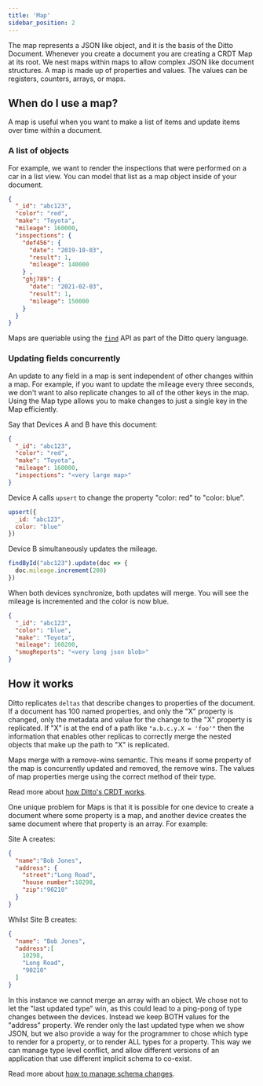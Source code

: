```yaml
---
title: 'Map'
sidebar_position: 2
---
```



The map represents a JSON like object, and it is the basis of the Ditto Document.
Whenever you create a document you are creating a CRDT Map at its root. We nest maps within
maps to allow complex JSON like document structures. A map is made up of
properties and values. The values can be registers, counters, arrays, or maps.

<SnippetGroup
  name='upsert-datatypes' 
/>

## When do I use a map?

A map is useful when you want to make a list of items and update items over time
within a document. 

### A list of objects

For example, we want to render the inspections that were performed on a car
in a list view. You can model that list as a map object inside
of your document.

```json
{
  "_id": "abc123",
  "color": "red",
  "make": "Toyota",
  "mileage": 160000,
  "inspections": {
    "def456": {
      "date": "2019-10-03",
      "result": 1,
      "mileage": 140000
    } ,
    "ghj789": {
      "date": "2021-02-03",
      "result": 1,
      "mileage": 150000
    } 
  }
}
```

Maps are queriable using the [`find`](../concepts/querying) API as part of the Ditto query language.

### Updating fields concurrently

An update to any field in a map is sent independent of other changes within a
map. For example, if you want to update the mileage every three seconds, we don't want to also
replicate changes to all of the other keys in the map. Using the Map type allows you to make changes to just a single key in the Map efficiently. 

Say that Devices A and B have this document:

```json
{
  "_id": "abc123",
  "color": "red",
  "make": "Toyota",
  "mileage": 160000,
  "inspections": "<very large map>"
}
```

Device A calls `upsert` to change the property "color: red"  to
"color: blue". 

```js
upsert({
  _id: "abc123",
  color: "blue"
})
```

Device B simultaneously updates the mileage.

```js
findById("abc123").update(doc => {
  doc.mileage.incrememt(200)
})
```

When both devices synchronize, both updates will merge. You will see the mileage is incremented and the color is now blue.

```json
{
  "_id": "abc123",
  "color": "blue",
  "make": "Toyota",
  "mileage": 160200,
  "smogReports": "<very long json blob>"
}
```

## How it works

Ditto replicates `deltas` that describe changes to properties of the document. If
a document has 100 named properties, and only the "X" property is changed, only
the metadata and value for the change to the "X" property is replicated. If "X"
is at the end of a path like `"a.b.c.y.X = 'foo'"` then the information that
enables other replicas to correctly merge the nested objects that make up the
path to "X" is replicated.

Maps merge with a remove-wins semantic. This means if some property of the map
is concurrently updated and removed, the remove wins. The values of map
properties merge using the correct method of their type.

Read more about [how Ditto's CRDT works](../how-it-works/crdt).

One unique problem for Maps is that it is possible for one device to create a
document where some property is a map, and another device creates the same
document where that property is an array. For example:

Site A creates:

```json
{
  "name":"Bob Jones",
  "address": {
    "street":"Long Road",
    "house number":10298,
    "zip":"90210"
  }
}
```

Whilst Site B creates:

```json
{
  "name": "Bob Jones",
  "address":[
    10298,
    "Long Road",
    "90210"
  ]
}
```

In this instance we cannot merge an array with an object. We chose not to let
the "last updated type" win, as this could lead to a ping-pong of type changes
between the devices. Instead we keep BOTH values for the "address" property.
We render only the last updated type when we show JSON, but we also provide a
way for the programmer to chose which type to render for a property, or to
render ALL types for a property. This way we can manage type level conflict, and
allow different versions of an application that use different implicit schema to
co-exist.


Read more about [how to manage schema changes](../datamodel/schemas).

